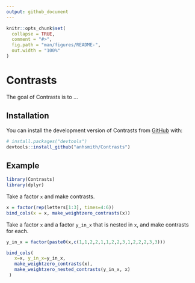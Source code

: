 ```yaml
---
output: github_document
---
```


<!-- README.md is generated from README.Rmd. Please edit that file -->

```r
knitr::opts_chunk$set(
  collapse = TRUE,
  comment = "#>",
  fig.path = "man/figures/README-",
  out.width = "100%"
)
```

# Contrasts

<!-- badges: start -->
<!-- badges: end -->

The goal of Contrasts is to ...

## Installation

You can install the development version of Contrasts from [GitHub](https://github.com/) with:

``` r
# install.packages("devtools")
devtools::install_github("anhsmith/Contrasts")
```

## Example

```r
library(Contrasts)
library(dplyr)
```

Take a factor `x` and make contrasts.

```r
x = factor(rep(letters[1:3], times=4:6))
bind_cols(x = x, make_weightzero_contrasts(x))
```

Take a factor `x` and a factor `y_in_x` that is nested in `x`, and make contrasts for each.

```r
y_in_x = factor(paste0(x,c(1,1,2,2,1,1,2,2,3,1,2,2,2,3,3)))

bind_cols(
   x=x, y_in_x=y_in_x,
   make_weightzero_contrasts(x),
   make_weightzero_nested_contrasts(y_in_x, x)
 )
```



